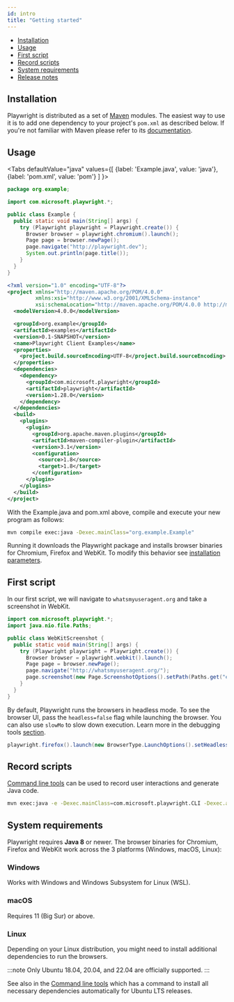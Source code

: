 ```yaml
---
id: intro
title: "Getting started"
---
```


- [Installation](#installation)
- [Usage](#usage)
- [First script](#first-script)
- [Record scripts](#record-scripts)
- [System requirements](#system-requirements)
- [Release notes](./release-notes.mdx)

## Installation

Playwright is distributed as a set of [Maven](https://maven.apache.org/what-is-maven.html) modules. The easiest way to use it is to add one dependency to your project's `pom.xml` as described below. If you're not familiar with Maven please refer to its [documentation](https://maven.apache.org/guides/getting-started/maven-in-five-minutes.html).

## Usage

<Tabs defaultValue="java" values={[ {label: 'Example.java', value: 'java'}, {label: 'pom.xml', value: 'pom'} ] }>

<TabItem value="java">

```java
package org.example;

import com.microsoft.playwright.*;

public class Example {
  public static void main(String[] args) {
    try (Playwright playwright = Playwright.create()) {
      Browser browser = playwright.chromium().launch();
      Page page = browser.newPage();
      page.navigate("http://playwright.dev");
      System.out.println(page.title());
    }
  }
}
```

</TabItem>

<TabItem value="pom">

```xml
<?xml version="1.0" encoding="UTF-8"?>
<project xmlns="http://maven.apache.org/POM/4.0.0"
         xmlns:xsi="http://www.w3.org/2001/XMLSchema-instance"
         xsi:schemaLocation="http://maven.apache.org/POM/4.0.0 http://maven.apache.org/xsd/maven-4.0.0.xsd">
  <modelVersion>4.0.0</modelVersion>

  <groupId>org.example</groupId>
  <artifactId>examples</artifactId>
  <version>0.1-SNAPSHOT</version>
  <name>Playwright Client Examples</name>
  <properties>
    <project.build.sourceEncoding>UTF-8</project.build.sourceEncoding>
  </properties>
  <dependencies>
    <dependency>
      <groupId>com.microsoft.playwright</groupId>
      <artifactId>playwright</artifactId>
      <version>1.28.0</version>
    </dependency>
  </dependencies>
  <build>
    <plugins>
      <plugin>
        <groupId>org.apache.maven.plugins</groupId>
        <artifactId>maven-compiler-plugin</artifactId>
        <version>3.1</version>
        <configuration>
          <source>1.8</source>
          <target>1.8</target>
        </configuration>
      </plugin>
    </plugins>
  </build>
</project>
```

</TabItem>

</Tabs>

With the Example.java and pom.xml above, compile and execute your new program as follows:

```bash
mvn compile exec:java -Dexec.mainClass="org.example.Example"
```

Running it downloads the Playwright package and installs browser binaries for Chromium, Firefox and WebKit. To modify this behavior see [installation parameters](./browsers.mdx#installing-browsers).

## First script

In our first script, we will navigate to `whatsmyuseragent.org` and take a screenshot in WebKit.

```java
import com.microsoft.playwright.*;
import java.nio.file.Paths;

public class WebKitScreenshot {
  public static void main(String[] args) {
    try (Playwright playwright = Playwright.create()) {
      Browser browser = playwright.webkit().launch();
      Page page = browser.newPage();
      page.navigate("http://whatsmyuseragent.org/");
      page.screenshot(new Page.ScreenshotOptions().setPath(Paths.get("example.png")));
    }
  }
}
```

By default, Playwright runs the browsers in headless mode. To see the browser UI, pass the `headless=false` flag while launching the browser. You can also use `slowMo` to slow down execution. Learn more in the debugging tools [section](./debug.mdx).

```java
playwright.firefox().launch(new BrowserType.LaunchOptions().setHeadless(false).setSlowMo(50));
```

## Record scripts

[Command line tools](./cli.mdx) can be used to record user interactions and generate Java code.

```bash
mvn exec:java -e -Dexec.mainClass=com.microsoft.playwright.CLI -Dexec.args="codegen wikipedia.org"
```

## System requirements

Playwright requires **Java 8** or newer. The browser binaries for Chromium, Firefox and WebKit work across the 3 platforms (Windows, macOS, Linux):

### Windows

Works with Windows and Windows Subsystem for Linux (WSL).

### macOS

Requires 11 (Big Sur) or above.

### Linux

Depending on your Linux distribution, you might need to install additional dependencies to run the browsers.

:::note
Only Ubuntu 18.04, 20.04, and 22.04 are officially supported.
:::

See also in the [Command line tools](./cli.mdx#install-system-dependencies) which has a command to install all necessary dependencies automatically for Ubuntu LTS releases.

[APIRequest]: /api/class-apirequest.mdx "APIRequest"
[APIRequestContext]: /api/class-apirequestcontext.mdx "APIRequestContext"
[APIResponse]: /api/class-apiresponse.mdx "APIResponse"
[APIResponseAssertions]: /test-assertions.mdx "APIResponseAssertions"
[Browser]: /api/class-browser.mdx "Browser"
[BrowserContext]: /api/class-browsercontext.mdx "BrowserContext"
[BrowserType]: /api/class-browsertype.mdx "BrowserType"
[ConsoleMessage]: /api/class-consolemessage.mdx "ConsoleMessage"
[Dialog]: /api/class-dialog.mdx "Dialog"
[Download]: /api/class-download.mdx "Download"
[ElementHandle]: /api/class-elementhandle.mdx "ElementHandle"
[FileChooser]: /api/class-filechooser.mdx "FileChooser"
[FormData]: /api/class-formdata.mdx "FormData"
[Frame]: /api/class-frame.mdx "Frame"
[FrameLocator]: /api/class-framelocator.mdx "FrameLocator"
[JSHandle]: /api/class-jshandle.mdx "JSHandle"
[Keyboard]: /api/class-keyboard.mdx "Keyboard"
[Locator]: /api/class-locator.mdx "Locator"
[LocatorAssertions]: /test-assertions.mdx "LocatorAssertions"
[Mouse]: /api/class-mouse.mdx "Mouse"
[Page]: /api/class-page.mdx "Page"
[PageAssertions]: /test-assertions.mdx "PageAssertions"
[Playwright]: /api/class-playwright.mdx "Playwright"
[PlaywrightAssertions]: /test-assertions.mdx "PlaywrightAssertions"
[PlaywrightException]: /api/class-playwrightexception.mdx "PlaywrightException"
[Request]: /api/class-request.mdx "Request"
[RequestOptions]: /api/class-requestoptions.mdx "RequestOptions"
[Response]: /api/class-response.mdx "Response"
[Route]: /api/class-route.mdx "Route"
[Selectors]: /api/class-selectors.mdx "Selectors"
[TimeoutError]: /api/class-timeouterror.mdx "TimeoutError"
[Touchscreen]: /api/class-touchscreen.mdx "Touchscreen"
[Tracing]: /api/class-tracing.mdx "Tracing"
[Video]: /api/class-video.mdx "Video"
[WebSocket]: /api/class-websocket.mdx "WebSocket"
[WebSocketFrame]: /api/class-websocketframe.mdx "WebSocketFrame"
[Worker]: /api/class-worker.mdx "Worker"
[Element]: https://developer.mozilla.org/en-US/docs/Web/API/element "Element"
[EvaluationArgument]: /evaluating.mdx#evaluation-argument "EvaluationArgument"
[Promise]: https://developer.mozilla.org/en-US/docs/Web/JavaScript/Reference/Global_Objects/Promise "Promise"
[iterator]: https://developer.mozilla.org/en-US/docs/Web/JavaScript/Reference/Iteration_protocols "Iterator"
[origin]: https://developer.mozilla.org/en-US/docs/Glossary/Origin "Origin"
[selector]: https://developer.mozilla.org/en-US/docs/Web/CSS/CSS_Selectors "selector"
[Serializable]: https://developer.mozilla.org/en-US/docs/Web/JavaScript/Reference/Global_Objects/JSON/stringify#Description "Serializable"
[UIEvent.detail]: https://developer.mozilla.org/en-US/docs/Web/API/UIEvent/detail "UIEvent.detail"
[UnixTime]: https://en.wikipedia.org/wiki/Unix_time "Unix Time"
[xpath]: https://developer.mozilla.org/en-US/docs/Web/XPath "xpath"

[boolean]: https://docs.oracle.com/javase/tutorial/java/nutsandbolts/datatypes.html "boolean"
[byte&#91;&#93;]: https://docs.oracle.com/javase/tutorial/java/nutsandbolts/datatypes.html "byte[]"
[Consumer]: https://docs.oracle.com/javase/8/docs/api/java/util/function/Consumer.html "Consumer"
[double]: https://docs.oracle.com/javase/tutorial/java/nutsandbolts/datatypes.html "double"
[InputStream]: https://docs.oracle.com/javase/8/docs/api/java/io/InputStream.html "InputStream"
[int]: https://docs.oracle.com/javase/tutorial/java/nutsandbolts/datatypes.html "int"
[List]: https://docs.oracle.com/javase/8/docs/api/java/util/List.html "List"
[Map]: https://docs.oracle.com/javase/8/docs/api/java/util/Map.html "Map"
[null]: https://docs.oracle.com/javase/specs/jls/se8/html/jls-3.html#jls-3.10.7 "null"
[Object]: https://docs.oracle.com/javase/8/docs/api/java/lang/Object.html "Object"
[Path]: https://docs.oracle.com/javase/8/docs/api/java/nio/file/Path.html "Path"
[Pattern]: https://docs.oracle.com/javase/8/docs/api/java/util/regex/Pattern.html "Pattern"
[Predicate]: https://docs.oracle.com/javase/8/docs/api/java/util/function/Predicate.html "Predicate"
[void]: https://docs.oracle.com/javase/tutorial/java/javaOO/methods.html "void"
[Runnable]: https://docs.oracle.com/javase/8/docs/api/java/lang/Runnable.html "Runnable"
[RuntimeException]: https://docs.oracle.com/javase/8/docs/api/java/lang/RuntimeException.html "RuntimeException"
[String]: https://docs.oracle.com/javase/8/docs/api/java/lang/String.html "String"

[all available image tags]: https://mcr.microsoft.com/en-us/product/playwright/java/about "all available image tags"
[Docker Hub]: https://hub.docker.com/_/microsoft-playwright-java "Docker Hub"
[Dockerfile.focal]: https://github.com/microsoft/playwright-java/blob/main/utils/docker/Dockerfile.focal "Dockerfile.focal"
